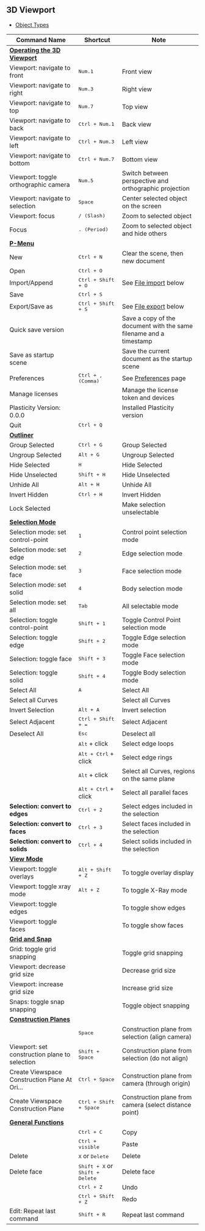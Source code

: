 ## 3D Viewport

- [Object Types](./3d-viewport/object-types)

| Command Name                                                             | Shortcut                                          | Note                                                               |
| ------------------------------------------------------------------------ | ------------------------------------------------- | ------------------------------------------------------------------ |
| [**Operating the 3D Viewport**](./3d-viewport/operating-the-3d-viewport) |                                                   |                                                                    |
| Viewport: navigate to front                                              | <kbd>Num.1</kbd>                                  | Front view                                                         |
| Viewport: navigate to right                                              | <kbd>Num.3</kbd>                                  | Right view                                                         |
| Viewport: navigate to top                                                | <kbd>Num.7</kbd>                                  | Top view                                                           |
| Viewport: navigate to back                                               | <kbd>Ctrl + Num.1</kbd>                           | Back view                                                          |
| Viewport: navigate to left                                               | <kbd>Ctrl + Num.3</kbd>                           | Left view                                                          |
| Viewport: navigate to bottom                                             | <kbd>Ctrl + Num.7</kbd>                           | Bottom view                                                        |
| Viewport: toggle orthographic camera                                     | <kbd>Num.5</kbd>                                  | Switch between perspective and orthographic projection             |
| Viewport: navigate to selection                                          | <kbd>Space</kbd>                                  | Center selected object on the screen                               |
| Viewport: focus                                                          | <kbd>/ (Slash)</kbd>                              | Zoom to selected object                                            |
| Focus                                                                    | <kbd>. (Period)</kbd>                             | Zoom to selected object and hide others                            |
| [**P-Menu**](./3d-viewport/file-menu)                                 |                                                   |                                                                    |
| New                                                                      | <kbd>Ctrl + N</kbd>                               | Clear the scene, then new document                                 |
| Open                                                                     | <kbd>Ctrl + O</kbd>                               |                                                                    |
| Import/Append                                                            | <kbd>Ctrl + Shift + O</kbd>                       | See [File import](#file-import) below                              |
| Save                                                                     | <kbd>Ctrl + S</kbd>                               |                                                                    |
| Export/Save as                                                           | <kbd>Ctrl + Shift + S</kbd>                       | See [File export](#file-export) below                              |
| Quick save version                                                       |                                                   | Save a copy of the document with the same filename and a timestamp |
| Save as startup scene                                                    |                                                   | Save the current document as the startup scene                     |
| Preferences                                                              | <kbd>Ctrl + , (Comma)</kbd>                       | See [Preferences](./preferences) page                              |
| Manage licenses                                                          |                                                   | Manage the license token and devices                               |
| Plasticity Version: 0.0.0                                                |                                                   | Installed Plasticity version                                       |
| Quit                                                                     | <kbd>Ctrl + Q</kbd>                               |                                                                    |
| [**Outliner**](./3d-viewport/outliner)                                   |                                                   |                                                                    |
| Group Selected                                                           | <kbd>Ctrl + G</kbd>                               | Group Selected                                                     |
| Ungroup Selected                                                         | <kbd>Alt + G</kbd>                                | Ungroup Selected                                                   |
| Hide Selected                                                            | <kbd>H</kbd>                                      | Hide Selected                                                      |
| Hide Unselected                                                          | <kbd>Shift + H</kbd>                              | Hide Unselected                                                    |
| Unhide All                                                               | <kbd>Alt + H</kbd>                                | Unhide All                                                         |
| Invert Hidden                                                            | <kbd>Ctrl + H</kbd>                               | Invert Hidden                                                      |
| Lock Selected                                                            |                                                   | Make selection unselectable                                        |
| [**Selection Mode**](./3d-viewport/selection-mode)                       |                                                   |                                                                    |
| Selection mode: set control-point                                        | <kbd>1</kbd>                                      | Control point selection mode                                       |
| Selection mode: set edge                                                 | <kbd>2</kbd>                                      | Edge selection mode                                                |
| Selection mode: set face                                                 | <kbd>3</kbd>                                      | Face selection mode                                                |
| Selection mode: set solid                                                | <kbd>4</kbd>                                      | Body selection mode                                                |
| Selection mode: set all                                                  | <kbd>Tab</kbd>                                    | All selectable mode                                                |
| Selection: toggle control-point                                          | <kbd>Shift + 1</kbd>                              | Toggle Control Point selection mode                                |
| Selection: toggle edge                                                   | <kbd>Shift + 2</kbd>                              | Toggle Edge selection mode                                         |
| Selection: toggle face                                                   | <kbd>Shift + 3</kbd>                              | Toggle Face selection mode                                         |
| Selection: toggle solid                                                  | <kbd>Shift + 4</kbd>                              | Toggle Body selection mode                                         |
| Select All                                                               | <kbd>A</kbd>                                      | Select All                                                         |
| Select all Curves                                                        |                                                   | Select all Curves                                                  |
| Invert Selection                                                         | <kbd>Alt + A</kbd>                                | Invert selection                                                   |
| Select Adjacent                                                          | <kbd>Ctrl + Shift + =</kbd>                       | Select Adjacent                                                    |
| Deselect All                                                             | <kbd>Esc</kbd>                                    | Deselect all                                                       |
|                                                                          | <kbd>Alt</kbd> + click                            | Select edge loops                                                  |
|                                                                          | <kbd>Alt + Ctrl</kbd> + click                     | Select edge rings                                                  |
|                                                                          | <kbd>Alt</kbd> + click                            | Select all Curves, regions on the same plane                       |
|                                                                          | <kbd>Alt + Ctrl</kbd> + click                     | Select all parallel faces                                          |
| **Selection: convert to edges**                                          | <kbd>Ctrl + 2</kbd>                               | Select edges included in the selection                             |
| **Selection: convert to faces**                                          | <kbd>Ctrl + 3</kbd>                               | Select faces included in the selection                             |
| **Selection: convert to solids**                                         | <kbd>Ctrl + 4</kbd>                               | Select solids included in the selection                            |
| [**View Mode**](./3d-viewport/view-mode)                                 |                                                   |                                                                    |
| Viewport: toggle overlays                                                | <kbd>Alt + Shift + Z</kbd>                        | To toggle overlay display                                          |
| Viewport: toggle xray mode                                               | <kbd>Alt + Z</kbd>                                | To toggle X-Ray mode                                               |
| Viewport: toggle edges                                                   |                                                   | To toggle show edges                                               |
| Viewport: toggle faces                                                   |                                                   | To toggle show faces                                               |
| [**Grid and Snap**](./3d-viewport/grid-and-snap)                         |                                                   |                                                                    |
| Grid: toggle grid snapping                                               |                                                   | Toggle grid snapping                                               |
| Viewport: decrease grid size                                             |                                                   | Decrease grid size                                                 |
| Viewport: increase grid size                                             |                                                   | Increase grid size                                                 |
| Snaps: toggle snap snapping                                              |                                                   | Toggle object snapping                                             |
| [**Construction Planes**](./3d-viewport/construction-plane)              |                                                   |                                                                    |
|                                                                          | <kbd>Space</kbd>                                  | Construction plane from selection (align camera)                   |
| Viewport: set construction plane to selection                            | <kbd>Shift + Space</kbd>                          | Construction plane from selection (do not align)                   |
| Create Viewspace Construction Plane At Ori...                            | <kbd>Ctrl + Space</kbd>                           | Construction plane from camera (through origin)                    |
| Create Viewspace Construction Plane                                      | <kbd>Ctrl + Shift + Space</kbd>                   | Construction plane from camera (select distance point)             |
| [**General Functions**](./3d-viewport/general)                           |                                                   |                                                                    |
|                                                                          | <kbd>Ctrl + C</kbd>                               | Copy                                                               |
|                                                                          | <kbd>Ctrl + visible</kbd>                         | Paste                                                              |
| Delete                                                                   | <kbd>X</kbd> or <kbd>Delete</kbd>                 | Delete                                                             |
| Delete face                                                              | <kbd>Shift + X</kbd> or <kbd>Shift + Delete</kbd> | Delete face                                                         |
|                                                                          | <kbd>Ctrl + Z</kbd>                               | Undo                                                               |
|                                                                          | <kbd>Ctrl + Shift + Z</kbd>                       | Redo                                                               |
| Edit: Repeat last command                                                | <kbd>Shift + R</kbd>                              | Repeat last command                                                |





